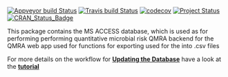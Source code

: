[![Appveyor build Status](https://ci.appveyor.com/api/projects/status/github/KWB-R/qmra.db?branch=master&svg=true)](https://ci.appveyor.com/project/KWB-R/qmra-db/branch/master)
[![Travis build Status](https://travis-ci.org/KWB-R/qmra.db.svg?branch=master)](https://travis-ci.org/KWB-R/qmra.db)
[![codecov](https://codecov.io/github/KWB-R/qmra.db/branch/master/graphs/badge.svg)](https://codecov.io/github/KWB-R/qmra.db)
[![Project Status](https://img.shields.io/badge/lifecycle-maturing-blue.svg)](https://www.tidyverse.org/lifecycle/#maturing)
[![CRAN_Status_Badge](https://www.r-pkg.org/badges/version/qmra.db)]()

This package contains the MS ACCESS database, which is used as for performing 
performing quantitative microbial risk QMRA backend for the 
QMRA web app used for  functions for exporting 
used for the  into .csv files


For more details on the workflow for **[Updating the Database](articles/update_database.html)** have a 
look at the **[tutorial](articles/update_database.html)** 




